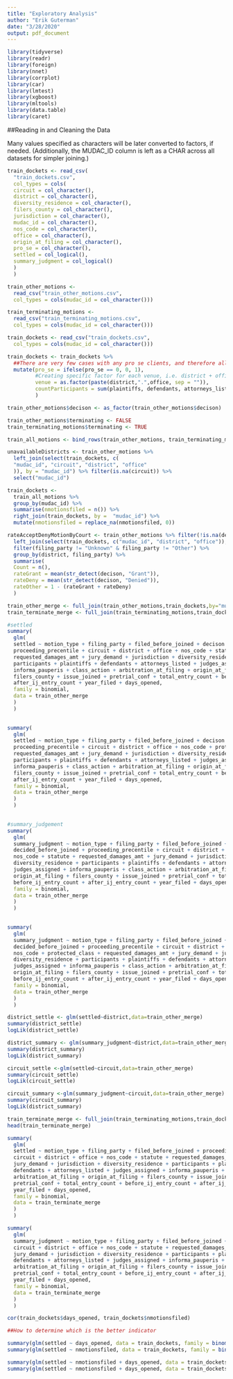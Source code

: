 ```yaml
---
title: "Exploratory Analysis"
author: "Erik Guterman"
date: "3/28/2020"
output: pdf_document
---
```


```r
library(tidyverse)
library(readr)
library(foreign)
library(nnet)
library(corrplot)
library(car)
library(lmtest)
library(xgboost)
library(mltools)
library(data.table)
library(caret)
```

##Reading in and Cleaning the Data

Many values specified as characters will be later converted to factors, if needed. (Additionally, the MUDAC_ID column is left as a CHAR across all datasets for simpler joining.)


```r
train_dockets <- read_csv(
  "train_dockets.csv",
  col_types = cols(
  circuit = col_character(),
  district = col_character(),
  diversity_residence = col_character(),
  filers_county = col_character(),
  jurisdiction = col_character(),
  mudac_id = col_character(),
  nos_code = col_character(),
  office = col_character(),
  origin_at_filing = col_character(),
  pro_se = col_character(),
  settled = col_logical(),
  summary_judgment = col_logical()
  )
  )

train_other_motions <-
  read_csv("train_other_motions.csv",
  col_types = cols(mudac_id = col_character()))

train_terminating_motions <-
  read_csv("train_terminating_motions.csv",
  col_types = cols(mudac_id = col_character()))

train_dockets <- read_csv("train_dockets.csv",
  col_types = cols(mudac_id = col_character()))

train_dockets <- train_dockets %>% 
  ##There are very few cases with any pro se clients, and therefore all will be combined into one in order to improve the availability
  mutate(pro_se = ifelse(pro_se == 0, 0, 1),
         #Creating specific factor for each venue, i.e. district + office
         venue = as.factor(paste(district,".",office, sep = "")), 
         countParticipants = sum(plaintiffs, defendants, attorneys_listed, judges_assigned)
         )

train_other_motions$decison <- as_factor(train_other_motions$decison)

train_other_motions$terminating <- FALSE
train_terminating_motions$terminating <- TRUE

train_all_motions <- bind_rows(train_other_motions, train_terminating_motions)

unavailableDistricts <- train_other_motions %>% 
  left_join(select(train_dockets, c(
  "mudac_id", "circuit", "district", "office"
  )), by = "mudac_id") %>% filter(is.na(circuit)) %>% 
  select("mudac_id")

train_dockets <-
  train_all_motions %>%
  group_by(mudac_id) %>%
  summarise(nmotionsfiled = n()) %>%
  right_join(train_dockets, by =  "mudac_id") %>%
  mutate(nmotionsfiled = replace_na(nmotionsfiled, 0))

rateAcceptDenyMotionByCourt <- train_other_motions %>% filter(!is.na(decison)) %>%
  left_join(select(train_dockets, c("mudac_id", "district", "office")), by = "mudac_id") %>%
  filter(filing_party != "Unknown" & filing_party != "Other") %>%
  group_by(district, filing_party) %>%
  summarise(
  Count = n(),
  rateGrant = mean(str_detect(decison, "Grant")),
  rateDeny = mean(str_detect(decison, "Denied")),
  rateOther = 1 - (rateGrant + rateDeny)
  )

```


```R
train_other_merge <- full_join(train_other_motions,train_dockets,by="mudac_id")
train_terminate_merge <- full_join(train_terminating_motions,train_dockets,by="mudac_id")
```


```R
#settled
summary(
  glm(
  settled ~ motion_type + filing_party + filed_before_joined + decison + decided_before_joined +
  proceeding_precentile + circuit + district + office + nos_code + statute +
  requested_damages_amt + jury_demand + jurisdiction + diversity_residence +
  participants + plaintiffs + defendants + attorneys_listed + judges_assigned +
  informa_pauperis + class_action + arbitration_at_filing + origin_at_filing +
  filers_county + issue_joined + pretrial_conf + total_entry_count + before_ij_entry_count +
  after_ij_entry_count + year_filed + days_opened,
  family = binomial,
  data = train_other_merge
  )
  )
  
```

```R
summary(
  glm(
  settled ~ motion_type + filing_party + filed_before_joined + decison + decided_before_joined +
  proceeding_precentile + circuit + district + office + nos_code + protected_class +
  requested_damages_amt + jury_demand + jurisdiction + diversity_residence +
  participants + plaintiffs + defendants + attorneys_listed + judges_assigned +
  informa_pauperis + class_action + arbitration_at_filing + origin_at_filing +
  filers_county + issue_joined + pretrial_conf + total_entry_count + before_ij_entry_count +
  after_ij_entry_count + year_filed + days_opened,
  family = binomial,
  data = train_other_merge
  )
  )
  
```


```R
#summary_judgement
summary(
  glm(
  summary_judgment ~ motion_type + filing_party + filed_before_joined + decison +
  decided_before_joined + proceeding_precentile + circuit + district + office +
  nos_code + statute + requested_damages_amt + jury_demand + jurisdiction +
  diversity_residence + participants + plaintiffs + defendants + attorneys_listed +
  judges_assigned + informa_pauperis + class_action + arbitration_at_filing +
  origin_at_filing + filers_county + issue_joined + pretrial_conf + total_entry_count +
  before_ij_entry_count + after_ij_entry_count + year_filed + days_opened,
  family = binomial,
  data = train_other_merge
  )
  )
  
```


```R
summary(
  glm(
  summary_judgment ~ motion_type + filing_party + filed_before_joined + decison +
  decided_before_joined + proceeding_precentile + circuit + district + office +
  nos_code + protected_class + requested_damages_amt + jury_demand + jurisdiction +
  diversity_residence + participants + plaintiffs + defendants + attorneys_listed +
  judges_assigned + informa_pauperis + class_action + arbitration_at_filing +
  origin_at_filing + filers_county + issue_joined + pretrial_conf + total_entry_count +
  before_ij_entry_count + after_ij_entry_count + year_filed + days_opened,
  family = binomial,
  data = train_other_merge
  )
  )
```

```R
district_settle <- glm(settled~district,data=train_other_merge)
summary(district_settle)
logLik(district_settle)
```

```R
district_summary <- glm(summary_judgment~district,data=train_other_merge)
summary(district_summary)
logLik(district_summary)
```

```R
circuit_settle <-glm(settled~circuit,data=train_other_merge)
summary(circuit_settle)
logLik(circuit_settle)
```

```R
circuit_summary <-glm(summary_judgment~circuit,data=train_other_merge)
summary(circuit_summary)
logLik(district_summary)
```

```R
train_terminate_merge <- full_join(train_terminating_motions,train_dockets,by="mudac_id")
head(train_terminate_merge)
```

```R
summary(
  glm(
  settled ~ motion_type + filing_party + filed_before_joined + proceeding_precentile +
  circuit + district + office + nos_code + statute + requested_damages_amt +
  jury_demand + jurisdiction + diversity_residence + participants + plaintiffs +
  defendants + attorneys_listed + judges_assigned + informa_pauperis + class_action +
  arbitration_at_filing + origin_at_filing + filers_county + issue_joined +
  pretrial_conf + total_entry_count + before_ij_entry_count + after_ij_entry_count +
  year_filed + days_opened,
  family = binomial,
  data = train_terminate_merge
  )
  )
```

```R
summary(
  glm(
  summary_judgment ~ motion_type + filing_party + filed_before_joined + proceeding_precentile +
  circuit + district + office + nos_code + statute + requested_damages_amt +
  jury_demand + jurisdiction + diversity_residence + participants + plaintiffs +
  defendants + attorneys_listed + judges_assigned + informa_pauperis + class_action +
  arbitration_at_filing + origin_at_filing + filers_county + issue_joined +
  pretrial_conf + total_entry_count + before_ij_entry_count + after_ij_entry_count +
  year_filed + days_opened,
  family = binomial,
  data = train_terminate_merge
  )
  )
```

```r
cor(train_dockets$days_opened, train_dockets$nmotionsfiled)

##How to determine which is the better indicator

summary(glm(settled ~ days_opened, data = train_dockets, family = binomial()))
summary(glm(settled ~ nmotionsfiled, data = train_dockets, family = binomial()))

summary(glm(settled ~ nmotionsfiled + days_opened, data = train_dockets, family = binomial()))
summary(glm(settled ~ nmotionsfiled + days_opened, data = train_dockets, family = binomial()))
```
